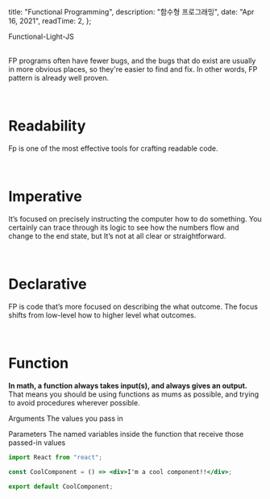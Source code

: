 
  title: "Functional Programming",
  description: "함수형 프로그래밍",
  date: "Apr 16, 2021",
  readTime: 2,
};


<div style={{ textAlign: "center", fontFamily: "Rajdhani" }}>
  Functional-Light-JS
</div>

<div style={{ marginTop: "4rem", fontFamily: 'AppleGothic', fontWeight: '2  00'}}>

<br />

FP programs often have fewer bugs, and the bugs that do exist are usually in more obvious places, so they're easier to find and fix. In other words, FP pattern is already well proven.

<br />

<h1> Readability </h1>

Fp is one of the most effective tools for crafting readable code.

<br />

<h1> Imperative </h1>

It’s focused on precisely instructing the computer how to do something.
You certainly can trace through its logic to see how the numbers flow and change to the end state, but It’s not at all clear or straightforward.

<br />

<h1> Declarative </h1>

FP is code that’s more focused on describing the what outcome.
The focus shifts from low-level how to higher level what outcomes.

<br />

<h1> Function </h1>

**In math, a function always takes input(s), and always gives an output.** That
means you should be using functions as mums as possible, and trying to avoid procedures
wherever possible.

Arguments
The values you pass in

Parameters
The named variables inside the function that receive those passed-in values

</div>

```jsx
import React from "react";

const CoolComponent = () => <div>I'm a cool component!!</div>;

export default CoolComponent;
```
